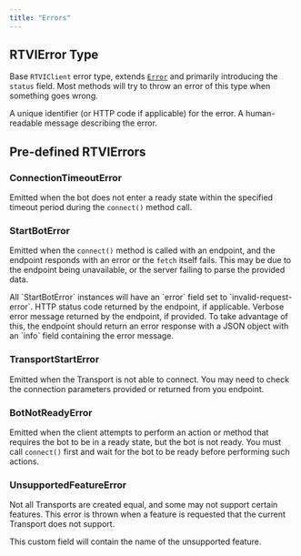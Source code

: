 ```yaml
---
title: "Errors"
---
```


## RTVIError Type

Base `RTVIClient` error type, extends [`Error`](https://developer.mozilla.org/en-US/docs/Web/JavaScript/Reference/Global_Objects/Error) and primarily introducing the `status` field. Most methods will try to throw an error of this type when something goes wrong.

<ParamField path="status" type="number" required="false">
A unique identifier (or HTTP code if applicable) for the error.
</ParamField>

<ParamField path="message" type="string" required="false">
A human-readable message describing the error.
</ParamField>

## Pre-defined RTVIErrors

### ConnectionTimeoutError

Emitted when the bot does not enter a ready state within the specified timeout period during the `connect()` method call.

### StartBotError

Emitted when the `connect()` method is called with an endpoint, and the endpoint responds with an error or the `fetch` itself fails. This may be due to the endpoint being unavailable, or the server failing to parse the provided data.

<ParamField path="error" type="string" required="true">
All `StartBotError` instances will have an `error` field set to `invalid-request-error`.
</ParamField>

<ParamField path="status" type="number" required="false">
HTTP status code returned by the endpoint, if applicable.
</ParamField>

<ParamField path="message" type="string" required="false">
Verbose error message returned by the endpoint, if provided. To take advantage of this, the endpoint should return an error response with a JSON object with an `info` field containing the error message.
</ParamField>

### TransportStartError

Emitted when the Transport is not able to connect. You may need to check the connection parameters provided or returned from you endpoint.

### BotNotReadyError

Emitted when the client attempts to perform an action or method that requires the bot to be in a ready state, but the bot is not ready. You must call `connect()` first and wait for the bot to be ready before performing such actions.

### UnsupportedFeatureError

Not all Transports are created equal, and some may not support certain features. This error is thrown when a feature is requested that the current Transport does not support.

<ParamField path="feature" type="string" required="true">
This custom field will contain the name of the unsupported feature.
</ParamField>
